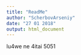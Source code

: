 ```yaml
---
title: "ReadMe"
author: "ScherbovArseniy"
date: "27 01 2018"
output: html_document
---
```

lu4we ne 4itai 5051 